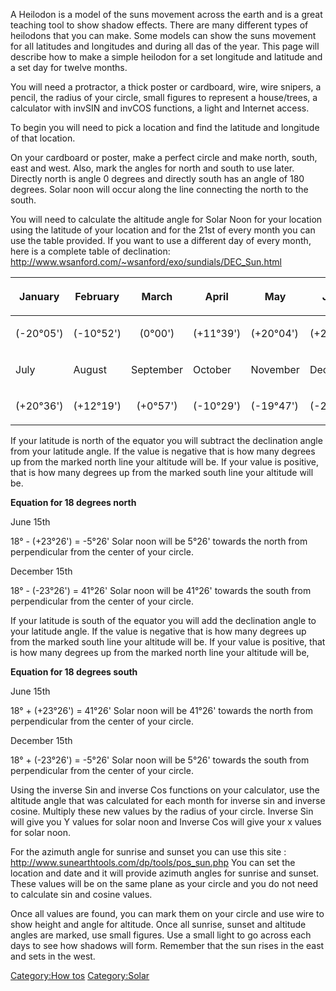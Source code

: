 A Heilodon is a model of the suns movement across the earth and is a great teaching tool to show shadow effects. There are many different types of heilodons that you can make. Some models can show the suns movement for all latitudes and longitudes and during all das of the year. This page will describe how to make a simple heilodon for a set longitude and latitude and a set day for twelve months.


You will need a protractor, a thick poster or cardboard, wire, wire snipers, a pencil, the radius of your circle, small figures to represent a house/trees, a calculator with invSIN and invCOS functions, a light and Internet access.


To begin you will need to pick a location and find the latitude and longitude of that location.


On your cardboard or poster, make a perfect circle and make north, south, east and west. Also, mark the angles for north and south to use later. Directly north is angle 0 degrees and directly south has an angle of 180 degrees. Solar noon will occur along the line connecting the north to the south.


You will need to calculate the altitude angle for Solar Noon for your location using the latitude of your location and for the 21st of every month you can use the table provided.
If you want to use a different day of every month, here is a complete table of declination: http://www.wsanford.com/~wsanford/exo/sundials/DEC_Sun.html

{| class="wikitable" style="float:right; margin:.5em"
|-
!January 
!February
!March
!April
!May
!June
|-
|(-20°05')
|(-10°52')
|<center>(0°00')</center>
|(+11°39')
|(+20°04')
|(+23°26')
|-
!July
!August
!September
!October
!November
!December
|-
|(+20°36')
|(+12°19')
|<center>(+0°57')</center>
|(-10°29')
|(-19°47')
|(-23°26')
|}


If your latitude is north of the equator you will subtract the declination angle from your latitude angle. If the value is negative that is how many degrees up from the marked north line your altitude will be. If your value is positive, that is how many degrees up from the marked south line your altitude will be.



<b>Equation for 18 degrees north </b>

June 15th

18° - (+23°26') = -5°26'
Solar noon will be 5°26' towards the north from perpendicular from the center of your circle.


December 15th

18° - (-23°26') = 41°26'
Solar noon will be 41°26' towards the south from perpendicular from the center of your circle.


If your latitude is south of the equator you will add the declination angle to your latitude angle. If the value is negative that is how many degrees up from the marked south line your altitude will be. If your value is positive, that is how many degrees up from the marked north line your altitude will be,

<b>Equation for 18 degrees south</b>

June 15th

18° + (+23°26') = 41°26'
Solar noon will be 41°26' towards the north from perpendicular from the center of your circle.


December 15th
 
18° + (-23°26') = -5°26'
Solar noon will be 5°26' towards the south from perpendicular from the center of your circle.


Using the inverse Sin and inverse Cos functions on your calculator, use the altitude angle that was calculated for each month for inverse sin and inverse cosine. Multiply these new values by the radius of your circle. Inverse Sin will give you Y values for solar noon and Inverse Cos will give your x values for solar noon. 


For the azimuth angle for sunrise and sunset you can use this site : http://www.sunearthtools.com/dp/tools/pos_sun.php
You can set the location and date and it will provide azimuth angles for sunrise and sunset.
These values will be on the same plane as your circle and you do not need to calculate sin and cosine values.


Once all values are found, you can mark them on your circle and use wire to show height and angle for altitude. 
Once all sunrise, sunset and altitude angles are marked, use small figures. Use a small light to go across each days to see how shadows will form. Remember that the sun rises in the east and sets in the west.

[[Category:How tos]]
[[Category:Solar]]